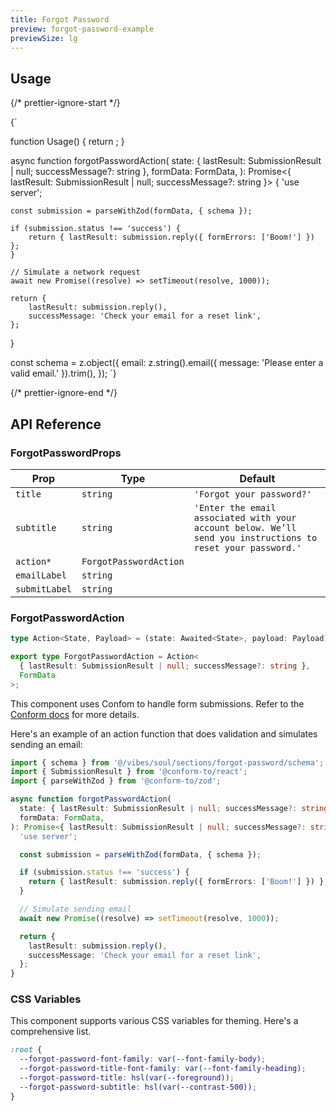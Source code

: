```yaml
---
title: Forgot Password
preview: forgot-password-example
previewSize: lg
---
```


## Usage

{/* prettier-ignore-start */}

<CodeBlock lang="ts">{`

function Usage() {
    return <ForgotPassword action={forgotPasswordAction} />;
}

async function forgotPasswordAction(
  state: { lastResult: SubmissionResult | null; successMessage?: string },
  formData: FormData,
): Promise<{ lastResult: SubmissionResult | null; successMessage?: string }> {
    'use server';

    const submission = parseWithZod(formData, { schema });

    if (submission.status !== 'success') {
        return { lastResult: submission.reply({ formErrors: ['Boom!'] }) };
    }

    // Simulate a network request
    await new Promise((resolve) => setTimeout(resolve, 1000));

    return {
        lastResult: submission.reply(),
        successMessage: 'Check your email for a reset link',
    };
}

const schema = z.object({
    email: z.string().email({ message: 'Please enter a valid email.' }).trim(),
});
`}
</CodeBlock>

{/* prettier-ignore-end */}

## API Reference

### ForgotPasswordProps

| Prop          | Type                                                                       | Default                                                                                                     |
| ------------- | -------------------------------------------------------------------------- | ----------------------------------------------------------------------------------------------------------- |
| `title`       | `string`                                                                   | `'Forgot your password?'`                                                                                   |
| `subtitle`    | `string`                                                                   | `'Enter the email associated with your account below. We’ll send you instructions to reset your password.'` |
| `action*`     | `ForgotPasswordAction` <Tooltip content="See ForgotPasswordAction below"/> |                                                                                                             |
| `emailLabel`  | `string`                                                                   |                                                                                                             |
| `submitLabel` | `string`                                                                   |                                                                                                             |

### ForgotPasswordAction

```ts
type Action<State, Payload> = (state: Awaited<State>, payload: Payload) => State | Promise<State>;

export type ForgotPasswordAction = Action<
  { lastResult: SubmissionResult | null; successMessage?: string },
  FormData
>;
```

This component uses Confom to handle form submissions. Refer to the [Conform docs](https://conform.guide/) for more details.

Here's an example of an action function that does validation and simulates sending an email:

```ts
import { schema } from '@/vibes/soul/sections/forgot-password/schema';
import { SubmissionResult } from '@conform-to/react';
import { parseWithZod } from '@conform-to/zod';

async function forgotPasswordAction(
  state: { lastResult: SubmissionResult | null; successMessage?: string },
  formData: FormData,
): Promise<{ lastResult: SubmissionResult | null; successMessage?: string }> {
  'use server';

  const submission = parseWithZod(formData, { schema });

  if (submission.status !== 'success') {
    return { lastResult: submission.reply({ formErrors: ['Boom!'] }) };
  }

  // Simulate sending email
  await new Promise((resolve) => setTimeout(resolve, 1000));

  return {
    lastResult: submission.reply(),
    successMessage: 'Check your email for a reset link',
  };
}
```

### CSS Variables

This component supports various CSS variables for theming. Here's a comprehensive list.

```css
:root {
  --forgot-password-font-family: var(--font-family-body);
  --forgot-password-title-font-family: var(--font-family-heading);
  --forgot-password-title: hsl(var(--foreground));
  --forgot-password-subtitle: hsl(var(--contrast-500));
}
```
